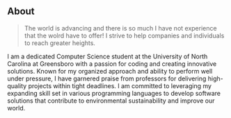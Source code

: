 ## About

> The world is advancing and there is so much I have not experience that the wolrd have to offer! I strive to help companies and individuals to reach greater heights.

I am a dedicated Computer Science student at the University of North Carolina at Greensboro with a passion for coding and creating innovative solutions. Known for my organized approach and ability to perform well under pressure, I have garnered praise from professors for delivering high-quality projects within tight deadlines. I am committed to leveraging my expanding skill set in various programming languages to develop software solutions that contribute to environmental sustainability and improve our world.
